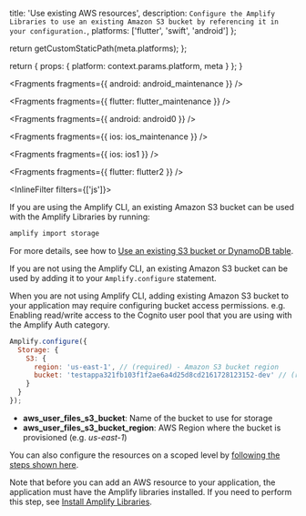 
  title: 'Use existing AWS resources',
  description: `Configure the Amplify Libraries to use an existing Amazon S3 bucket by referencing it in your configuration.`,
  platforms: ['flutter', 'swift', 'android']
};

  return getCustomStaticPath(meta.platforms);
};

  return {
    props: {
      platform: context.params.platform,
      meta
    }
  };
}


<Fragments fragments={{ android: android_maintenance }} />


<Fragments fragments={{ flutter: flutter_maintenance }} />


<Fragments fragments={{ android: android0 }} />


<Fragments fragments={{ ios: ios_maintenance }} />


<Fragments fragments={{ ios: ios1 }} />


<Fragments fragments={{ flutter: flutter2 }} />

<InlineFilter filters={['js']}>

If you are using the Amplify CLI, an existing Amazon S3 bucket can be used with the Amplify Libraries by running:

```bash
amplify import storage
```

For more details, see how to [Use an existing S3 bucket or DynamoDB table](/cli/storage/import).

If you are not using the Amplify CLI, an existing Amazon S3 bucket can be used by adding it to your `Amplify.configure` statement.

<Callout warning>
  When you are not using Amplify CLI, adding existing Amazon S3 bucket to your
  application may require configuring bucket access permissions. e.g. Enabling
  read/write access to the Cognito user pool that you are using with the Amplify
  Auth category.
</Callout>

```javascript
Amplify.configure({
  Storage: {
    S3: {
      region: 'us-east-1', // (required) - Amazon S3 bucket region
      bucket: 'testappa321fb103f1f2ae6a4d25d8cd2161728123152-dev' // (required) - Amazon S3 bucket URI
    }
  }
});
```

- **aws_user_files_s3_bucket**: Name of the bucket to use for storage
- **aws_user_files_s3_bucket_region**: AWS Region where the bucket is provisioned (e.g. _us-east-1_)

You can also configure the resources on a scoped level by [following the steps shown here](/lib/client-configuration/configuring-amplify-categories/#storage-amazon-s3).

Note that before you can add an AWS resource to your application, the application must have the Amplify libraries installed. If you need to perform this step, see [Install Amplify Libraries](/lib/project-setup/create-application#n2-install-amplify-libraries).

</InlineFilter>
